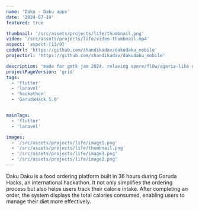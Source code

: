 ```yaml
---
name: 'Daku - Daku apps'
date: '2024-07-19'
featured: true

thumbnail: '/src/assets/projects/life/thumbnail.png'
video: '/src/assets/projects/life/video-thumbnail.mp4'
aspect: 'aspect-[13/9]'
codeUrl: 'https://github.com/shandikadav/dakudaku_mobile'
projectUrl: 'https://github.com/shandikadav/dakudaku_mobile'

description: 'made for gmtk jam 2024. relaxing spore/fl0w/agario-like game with a nature documentary vibe. eat, grow, evolve.'
projectPageVersion: 'grid'
tags:
  - 'flutter'
  - 'laravel'
  - 'hackathon'
  - 'GarudaHack 5.0'


mainTags:
  - 'flutter'
  - 'laravel'

images:
  - '/src/assets/projects/life/image1.png'
  - '/src/assets/projects/life/thumbnail.png'
  - '/src/assets/projects/life/image3.png'
  - '/src/assets/projects/life/image2.png'
---
```


<ProjectGrid project={frontmatter}>
Daku Daku is a food ordering platform built in 36
hours during Garuda Hacks, an international
hackathon. It not only simplifies the ordering process
but also helps users track their calorie intake. After
completing an order, the system displays the total
calories consumed, enabling users to manage their
diet more effectively.
</ProjectGrid>
